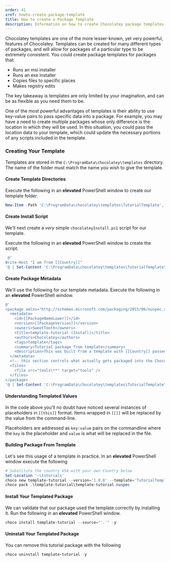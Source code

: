```yaml
---
order: 41
xref: howto-create-package-template
title: How to create a Package Template
description: Information on how to create Chocolatey package templates for building packages
---
```


Chocolatey templates are one of the more lesser-known, yet very powerful, features of Chocolatey. Templates can be created for many different types of packages, and will allow for packages of a particular type to be extremely consistent. You could create package templates for packages that:

- Runs an msi installer
- Runs an exe installer
- Copies files to specific places
- Makes registry edits

The key takeaway is templates are only limited by your imagination, and can be as flexible as you need them to be.

One of the most powerful advantages of templates is their ability to use key-value pairs to pass specific data into a package. For example, you may have a need to create multiple packages whose only difference is the location in which they will be used. In this situation, you could pass the location data to your template, which could update the necessary portions of any scripts included in the template.

### Creating Your Template

Templates are stored in the `C:\ProgramData\chocolatey\templates` directory. The name of the folder must match the name you wish to give the template.

#### Create Template Directories

Execute the following in an **elevated** PowerShell window to create our template folder.

```powershell
New-Item -Path 'C:\ProgramData\chocolatey\templates\TutorialTemplate','C:\ProgramData\chocolatey\templates\TutorialTemplate\tools' -ItemType Directory
```

#### Create Install Script

We'll next create a _very_ simple `chocolateyInstall.ps1` script for our template.

Execute the following in an **elevated** PowerShell window to create the script.

```powershell
 @'
Write-Host "I am from [[Country]]"
'@ | Set-Content 'C:\ProgramData\chocolatey\templates\TutorialTemplate\tools\chocolateyInstall.ps1'
```

#### Create Package Metadata

We'll use the following for our template metadata. Execute the following in an **elevated** PowerShell window.

```powershell
@'
<package xmlns="http://schemas.microsoft.com/packaging/2015/06/nuspec.xsd">
  <metadata>
    <id>[[PackageNameLower]]</id>
    <version>[[PackageVersion]]</version>
    <owners>SweetTooth</owners>
    <title>template-tutorial (Install)</title>
    <authors>Chocolatey</authors>
    <tags>template</tags>
    <summary>Tutorial package from template</summary>
    <description>This was built from a template with [[Country]] passed to it.</description>
  </metadata>
  <!-- this section controls what actually gets packaged into the Chocolatey package -->
  <files>
    <file src="tools\**" target="tools" />
  </files>
</package>
'@ | Set-Content 'C:\ProgramData\chocolatey\templates\TutorialTemplate\file.nuspec'
```

#### Understanding Templated Values

In the code above you'll no doubt have noticed several instances of placeholders in `[[this]]` format. Items wrapped in `[[]]` will be replaced by the value from the command-line.

Placeholders are addressed as `key:value` pairs on the commandline where  the `key` is the placeholder and `value` is what will be replaced in the file.

#### Building Package From Template

Let's see this usage of a template in practice. In an **elevated** PowerShell window execute the following

```powershell
# Substitute the country USA with your own Country below
Set-Location '~\tutorials'
choco new template-tutorial --version='1.0.0' --template='TutorialTemplate' Country=USA
choco pack .\template-tutorial\template-tutorial.nuspec
```

#### Install Your Templated Package

We can validate that our package used the template correctly by installing it. Run the following in an **elevated** PowerShell window.

```powershell
choco install template-tutorial --source="'.'" -y
```

#### Uninstall Your Templated Package

You can remove this tutorial package with the following

```powershell
choco uninstall template-tutorial -y
```
